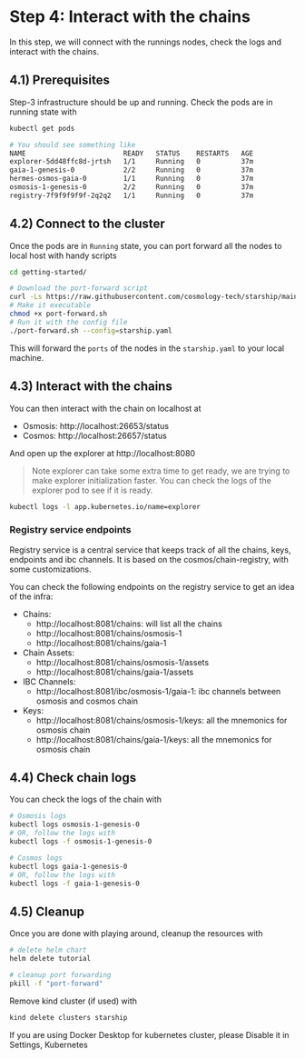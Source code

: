 # **Step 4:** Interact with the chains

In this step, we will connect with the runnings nodes, check the logs and interact with the chains.

## 4.1) Prerequisites
Step-3 infrastructure should be up and running. Check the pods are in running state with

```bash
kubectl get pods

# You should see something like
NAME                        READY   STATUS    RESTARTS   AGE
explorer-5dd48ffc8d-jrtsh   1/1     Running   0          37m
gaia-1-genesis-0            2/2     Running   0          37m
hermes-osmos-gaia-0         1/1     Running   0          37m
osmosis-1-genesis-0         2/2     Running   0          37m
registry-7f9f9f9f9f-2q2q2   1/1     Running   0          37m
```

## 4.2) Connect to the cluster
Once the pods are in `Running` state, you can port forward all the nodes to local host with handy scripts
```bash
cd getting-started/

# Download the port-forward script
curl -Ls https://raw.githubusercontent.com/cosmology-tech/starship/main/scripts/port-forward.sh > port-forward.sh
# Make it executable
chmod +x port-forward.sh
# Run it with the config file
./port-forward.sh --config=starship.yaml
```

This will forward the `ports` of the nodes in the `starship.yaml` to your local machine.

## 4.3) Interact with the chains
You can then interact with the chain on localhost at
* Osmosis: http://localhost:26653/status
* Cosmos: http://localhost:26657/status

And open up the explorer at http://localhost:8080
> Note explorer can take some extra time to get ready, we are trying to make explorer initialization faster. You can check the logs of the explorer pod to see if it is ready.
```bash
kubectl logs -l app.kubernetes.io/name=explorer
```

### Registry service endpoints
Registry service is a central service that keeps track of all the chains, keys, endpoints and ibc channels. It is based
on the cosmos/chain-registry, with some customizations.

You can check the following endpoints on the registry service to get an idea of the infra:

* Chains:
    * http://localhost:8081/chains: will list all the chains
    * http://localhost:8081/chains/osmosis-1
    * http://localhost:8081/chains/gaia-1
* Chain Assets:
    * http://localhost:8081/chains/osmosis-1/assets
    * http://localhost:8081/chains/gaia-1/assets
* IBC Channels:
    * http://localhost:8081/ibc/osmosis-1/gaia-1: ibc channels between osmosis and cosmos chain
* Keys:
    * http://localhost:8081/chains/osmosis-1/keys: all the mnemonics for osmosis chain
    * http://localhost:8081/chains/gaia-1/keys: all the mnemonics for osmosis chain

## 4.4) Check chain logs
You can check the logs of the chain with
```bash
# Osmosis logs
kubectl logs osmosis-1-genesis-0
# OR, follow the logs with
kubectl logs -f osmosis-1-genesis-0

# Cosmos logs
kubectl logs gaia-1-genesis-0
# OR, follow the logs with
kubectl logs -f gaia-1-genesis-0
```

## 4.5) Cleanup
Once you are done with playing around, cleanup the resources with

```bash
# delete helm chart
helm delete tutorial

# cleanup port forwarding
pkill -f "port-forward"
```

Remove kind cluster (if used) with
```bash
kind delete clusters starship
```

If you are using Docker Desktop for kubernetes cluster, please Disable it in Settings, Kubernetes
